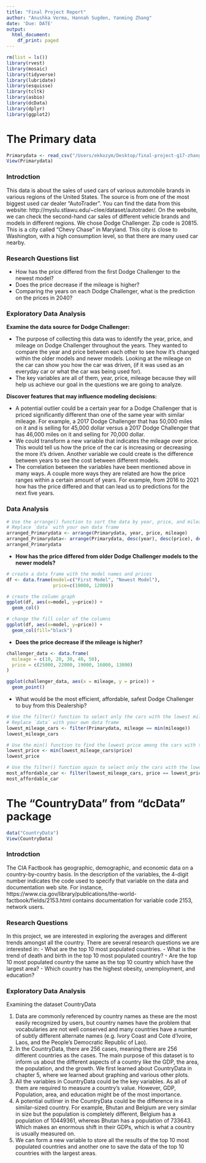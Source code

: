 ```yaml
---
title: "Final Project Report"
author: "Anushka Verma, Hannah Sugden, Yanming Zhang"
date: 'Due: DATE'
output:
  html_document:
    df_print: paged
---
```


```r
rm(list = ls())
library(rvest)
library(mosaic)
library(tidyverse)
library(lubridate)
library(esquisse)
library(tcltk)
library(asbio)
library(dcData)
library(dplyr)
library(ggplot2)
```
# The Primary data
```r
Primarydata <- read_csv("/Users/ekkozym/Desktop/final-project-g17-zhang-verma/data.csv")
View(Primarydata)
```
### Introdction

This data is about the sales of used cars of various automobile brands in various regions of the United States. The source is from one of the most biggest used car dealer "AutoTrader". You can find the data from this website: http://myslu.stlawu.edu/~clee/dataset/autotrader/. On the website, we can check the second-hand car sales of different vehicle brands and models in different regions. We chose Dodge Challenger. Zip code is 20815. This is a city called "Chevy Chase" in Maryland. This city is close to Washington, with a high consumption level, so that there are many used car nearby.

### Research Questions list

- How has the price differed from the first Dodge Challenger to the newest model?
- Does the price decrease if the mileage is higher?
- Comparing the years on each Dodge Challenger, what is the prediction on the prices in 2040?

### Exploratory Data Analysis

**Examine the data source for Dodge Challenger:**

- The purpose of collecting this data was to identify the year, price, and mileage on Dodge Challenger      throughout the years. They wanted to compare the year and price between each other to see how it’s      changed within the older models and newer models. Looking at the mileage on the car can show you        how the car was driven, (if it was used as an everyday car or what the car was being used for).
- The key variables are all of them, year, price, mileage because they will help us achieve our goal in     the questions we are going to analyze.

**Discover features that may influence modeling decisions:**

- A potential outlier could be a certain year for a Dodge Challenger that is priced significantly            different than one of the same year with similar mileage. For example, a 2017 Dodge Challenger that     has 50,000 miles on it and is selling for 45,000 dollar versus a 2017 Dodge Challenger that has         46,000 miles on it and selling for 70,000 dollar.
- We could transform a new variable that indicates the mileage over price. This would tell us how the        price of the car is increasing or decreasing the more it's driven. Another variable we could create     is the difference between years to see the cost between different models.
- The correlation between the variables have been mentioned above in many ways. A couple more ways            they are related are how the price ranges within a certain amount of years. For example, from 2016      to 2021 how has the price differed and that can lead us to predictions for the next five years. 

### Data Analysis 
```r
# Use the arrange() function to sort the data by year, price, and mileage
# Replace `data` with your own data frame
arranged_Primarydata <- arrange(Primarydata, year, price, mileage)
arranged_Primarydata<- arrange(Primarydata, desc(year), desc(price), desc(mileage))
arranged_Primarydata
```
-   **How has the price differed from older Dodge Challenger models to the newer models?**
```r
# create a data frame with the model names and prices
df <- data.frame(model=c("First Model", "Newest Model"),
                 price=c(10000, 12000))

# create the column graph
ggplot(df, aes(x=model, y=price)) +
  geom_col()

# change the fill color of the columns
ggplot(df, aes(x=model, y=price)) +
  geom_col(fill="black")
```

-   **Does the price decrease if the mileage is higher?**
```r
challenger_data <- data.frame(
  mileage = c(10, 20, 30, 40, 50),
  price = c(25000, 22000, 19000, 16000, 13000)
)

ggplot(challenger_data, aes(x = mileage, y = price)) +
  geom_point()

```

-   What would be the most efficient, affordable, safest Dodge Challenger to buy from this Dealership?

```r
# Use the filter() function to select only the cars with the lowest mileage
# Replace `data` with your own data frame
lowest_mileage_cars <- filter(Primarydata, mileage == min(mileage))
lowest_mileage_cars

# Use the min() function to find the lowest price among the cars with the lowest mileage
lowest_price <- min(lowest_mileage_cars$price)
lowest_price

# Use the filter() function again to select only the cars with the lowest mileage and price
most_affordable_car <- filter(lowest_mileage_cars, price == lowest_price)
most_affordable_car

```

# The “CountryData” from "dcData" package
```r
data("CountryData")
View(CountryData)
```
### Introdction

The CIA Factbook has geographic, demographic, and economic data on a country-by-country basis. In the description of the variables, the 4-digit number indicates the code used to specify that variable on the data and documentation web site. For instance, https://www.cia.gov/library/publications/the-world-factbook/fields/2153.html contains documentation for variable code 2153, network users.

### Research Questions
In this project, we are interested in exploring the averages and different trends amongst all the country. There are several research questions we are interested in: 
-  What are the top 10 most populated countries.
-  What is the trend of death and birth in the top 10 most populated country?
-  Are the top 10 most populated country the same as the top 10 country which have the largest area?
-  Which country has the highest obesity, unemployment, and education?

### Exploratory Data Analysis

Examining the dataset CountryData

1) Data are commonly referenced by country names as these are the most easily recognized by users, but     country names have the problem that vocabularies are not well conserved and many countries have a       number of subtly different alternate names (e.g. Ivory Coast and Cote d’Ivoire, Laos, and the           People’s  Democratic Republic of Lao).
2) In the CountryData, there are 256 cases, meaning there are 256 different countries as the cases.       The main purpose of this dataset is to inform us about the different aspects of a country like the      GDP, the area, the population, and the growth. We first learned about CountryData in chapter 5,         where    we learned about graphing and various other plots.
3) All the variables in CountryData could be the key variables. As all of them are required to measure     a country’s value. However, GDP, Population, area, and education might be of the most importance.
4) A potential outliner in the CountryData could be the difference in a similar-sized country. For        example, Bhutan and Belgium are very similar in size but the population is completely different,        Belgium has a population of 10449361, whereas Bhutan has a population of 733643. Which makes an         enormous shift in their GDPs, which is what a country is usually measured on. 
5) We can form a new variable to store all the results of the top 10 most populated countries and         another one to save the data of the top 10 countries with the largest areas.


